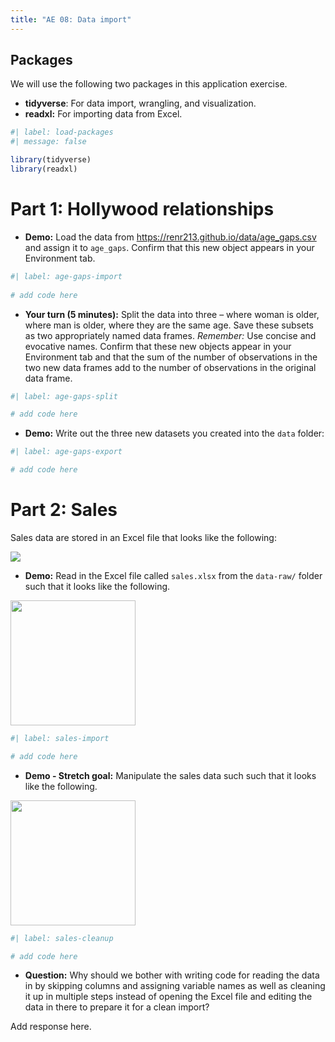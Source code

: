 ```yaml
---
title: "AE 08: Data import"
---
```


## Packages

We will use the following two packages in this application exercise.

-   **tidyverse**: For data import, wrangling, and visualization.
-   **readxl:** For importing data from Excel.

```r
#| label: load-packages
#| message: false

library(tidyverse)
library(readxl)
```

# Part 1: Hollywood relationships

-   **Demo:** Load the data from [https://renr213.github.io/data/age_gaps.csv](https://renr213.github.io/data/age_gaps.csv){.uri} and assign it to `age_gaps`. Confirm that this new object appears in your Environment tab.

```r
#| label: age-gaps-import
     
# add code here
```

-   **Your turn (5 minutes):** Split the data into three -- where woman is older, where man is older, where they are the same age. Save these subsets as two appropriately named data frames. *Remember:* Use concise and evocative names. Confirm that these new objects appear in your Environment tab and that the sum of the number of observations in the two new data frames add to the number of observations in the original data frame.

```r
#| label: age-gaps-split

# add code here
```

-   **Demo:** Write out the three new datasets you created into the `data` folder:

```r
#| label: age-gaps-export

# add code here
```

# Part 2: Sales

Sales data are stored in an Excel file that looks like the following:

![](https://sta199-s24.github.io/images/sales-excel.png)

-   **Demo:** Read in the Excel file called `sales.xlsx` from the `data-raw/` folder such that it looks like the following.

![](https://sta199-s24.github.io/images/sales-1.png){width="200"}

```r
#| label: sales-import

# add code here
```

-   **Demo - Stretch goal:** Manipulate the sales data such such that it looks like the following.

![](https://sta199-s24.github.io/images/sales-2.png){width="200"}

```r
#| label: sales-cleanup

# add code here
```

-   **Question:** Why should we bother with writing code for reading the data in by skipping columns and assigning variable names as well as cleaning it up in multiple steps instead of opening the Excel file and editing the data in there to prepare it for a clean import?

Add response here.
